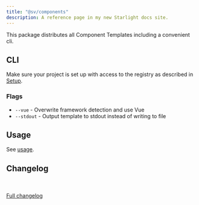 ```yaml
---
title: "@sv/components"
description: A reference page in my new Starlight docs site.
---
```



This package distributes all Component Templates including a convenient cli.

<Pills>
  <Vue />
</Pills>

## CLI

Make sure your project is set up with access to the registry as described in [Setup](/atrium/setup).

<Command
  pnpm="pnpm exec @sv/components"
  npm="npx @sv/components"
  bun="bun x @sv/components"
/>

### Flags

- `--vue` - Overwrite framework detection and use Vue
- `--stdout` - Output template to stdout instead of writing to file

## Usage

See [usage](../../usage).

## Changelog

<br/>
<Changelog />
<br/>
<a target="_blank" href={`https://gitlab.s-v.de/svp/atrium/-/blob/main/packages/components/CHANGELOG.md`}>Full changelog</a>

